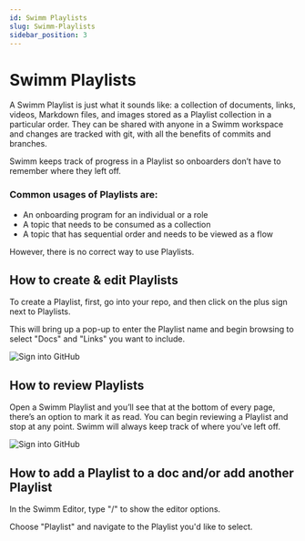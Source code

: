 ```yaml
---
id: Swimm Playlists
slug: Swimm-Playlists
sidebar_position: 3
---
```


# Swimm Playlists 

A Swimm Playlist is just what it sounds like: a collection of documents, links, videos, Markdown files, and images stored as a Playlist collection in a particular order. They can be shared with anyone in a Swimm workspace and changes are tracked with git, with all the benefits of commits and branches. 

Swimm keeps track of progress in a Playlist so onboarders don’t have to remember where they left off.

### **Common usages of Playlists are:**

- An onboarding program for an individual or a role
- A topic that needs to be consumed as a collection 
- A topic that has sequential order and needs to be viewed as a flow


However, there is no correct way to use Playlists.

## **How to create & edit Playlists​**

To create a Playlist, first, go into your repo, and then click on the plus sign next to Playlists.

This will bring up a pop-up to enter the Playlist name and begin browsing to select "Docs" and "Links" you want to include.

![Sign into GitHub](../../static/img/Playlists1.png)

## **How to review Playlists​**

Open a Swimm Playlist and you’ll see that at the bottom of every page, there’s an option to mark it as read. You can begin reviewing a Playlist and stop at any point. 
Swimm will always keep track of where you’ve left off.

![Sign into GitHub](../../static/img/Features5.png)

## **How to add a Playlist to a doc and/or add another Playlist​**

In the Swimm Editor, type "/" to show the editor options.

Choose "Playlist" and navigate to the Playlist you'd like to select.


